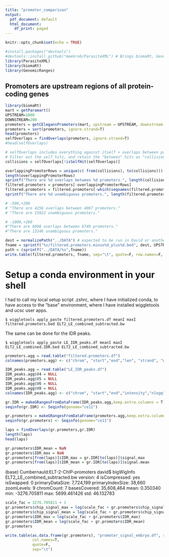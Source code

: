 ```yaml
---
title: "promoter_comparison"
output:
  pdf_document: default
  html_document:
    df_print: paged
---
```


```r
knitr::opts_chunk$set(echo = TRUE)

#install.packages("devtools")
#devtools::install_github("meekrob/ParasiteXML") # Brings biomaRt, GenomicRanges
library(ParasiteXML)
library(biomaRt)
library(GenomicRanges)
```

## Promoters are upstream regions of all protein-coding genes

```r
library(biomaRt)
mart = getParamart()
UPSTREAM=1000
DOWNSTREAM=200
promoters = getCElegansPromoters(mart, upstream = UPSTREAM, downstream = DOWNSTREAM) 
promoters = sort(promoters, ignore.strand=T)
head(promoters)
selfOverlaps = findOverlaps(promoters, ignore.strand=T)
#head(selfOverlaps)

# selfOverlaps includes everything against itself + overlaps between promoters
# Filter out the self hits, and retain the "between" hits as "collisions".
collisions = selfOverlaps[!isSelfHit(selfOverlaps)]

overlappingPromoterRows = unique(c( from(collisions), to(collisions)))
length(overlappingPromoterRows)
sprintf("There are %d overlaps between %d promoters.", length(collisions), length(overlappingPromoterRows))
filtered.promoters = promoters[-overlappingPromoterRows]
filtered.promoters = filtered.promoters[-which(seqnames(filtered.promoters) == 'chrM')]
sprintf("There are %d unambiguous promoters.", length(filtered.promoters))

# -500,+200
# "There are 4256 overlaps between 4067 promoters."
# "There are 15922 unambiguous promoters."

# -1000,+200
#"There are 8008 overlaps between 6749 promoters."
#"There are 13246 unambiguous promoters."

```

```r
dest = normalizePath("../DATA") # expected to be run in David or another user directory
fname = sprintf("%s/filtered.promoters.minus%d_plus%d.bed", dest, UPSTREAM, DOWNSTREAM)
path = (sprintf("../DATA/%s",fname))
write.table(filtered.promoters, fname, sep="\t", quote=F, row.names=F, col.names=F)
```

# Setup a conda environment in your shell
I had to call my local setup script .zshrc, where I have initialized conda,
to have access to the "base" environment, where I have installed wiggletools and ucsc user apps.

`$ wiggletools apply_paste filtered.promoters.df meanI maxI filtered.promoters.bed ELT2_LE_combined_subtracted.bw`

The same can be done for the IDR peaks.

`$ wiggletools apply_paste LE_IDR_peaks.df meanI maxI ELT2_LE_combined.IDR.bed ELT2_LE_combined_subtracted.bw`
```r
promoters.agg = read.table("filtered.promoters.df")
colnames(promoters.agg) <- c("chrom", "start","end","len", "strand", "wbps_gene_id", "gene_name", "chip_signal_mean", "chip_signal_max")

IDR_peaks.agg = read.table("LE_IDR_peaks.df")
IDR_peaks.agg$V4 = NULL
IDR_peaks.agg$V5 = NULL
IDR_peaks.agg$V6 = NULL
IDR_peaks.agg$V8 = NULL
colnames(IDR_peaks.agg) <- c("chrom", "start","end","intensity","nlogq","offset","signal.mean","signal.max")

gr.IDR = makeGRangesFromDataFrame(IDR_peaks.agg,keep.extra.columns = T)
seqinfo(gr.IDR) <- Seqinfo(genome="ce11")

gr.promoters = makeGRangesFromDataFrame(promoters.agg,keep.extra.columns = T)
seqinfo(gr.promoters) <- Seqinfo(genome="ce11")
```

```r
laps = findOverlaps(gr.promoters,gr.IDR)
length(laps)
head(laps)

gr.promoters$IDR_mean = NaN
gr.promoters$IDR_max = NaN
gr.promoters[from(laps)]$IDR_max = gr.IDR[to(laps)]$signal.max
gr.promoters[from(laps)]$IDR_mean = gr.IDR[to(laps)]$signal.mean
```

(base) Cumbernauld:ELT-2-ChIP-promoters david$ bigWigInfo ELT2_LE_combined_subtracted.bw 
version: 4
isCompressed: yes
isSwapped: 0
primaryDataSize: 7,724,199
primaryIndexSize: 38,660
zoomLevels: 9
chromCount: 7
basesCovered: 35,608,464
mean: 0.350340
min: -3276.705811
max: 5699.461426
std: 46.132783

```r
scale_fac = 3276.705811 + 1
gr.promoters$chip_signal_max = log(scale_fac + gr.promoters$chip_signal_max)
gr.promoters$chip_signal_mean = log(scale_fac + gr.promoters$chip_signal_mean)
gr.promoters$IDR_max = log(scale_fac + gr.promoters$IDR_max)
gr.promoters$IDR_mean = log(scale_fac + gr.promoters$IDR_mean)
gr.promoters

```
```r
write.table(as.data.frame(gr.promoters), "promoter_signal_embryo.df", row.names=F,
            col.names=T,
            quote=F,
            sep="\t")
```
